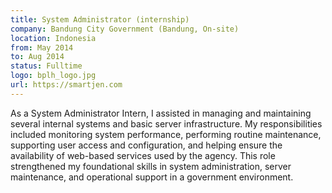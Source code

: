 ```yaml
---
title: System Administrator (internship)
company: Bandung City Government (Bandung, On-site)
location: Indonesia
from: May 2014
to: Aug 2014
status: Fulltime
logo: bplh_logo.jpg
url: https://smartjen.com
---
```


As a System Administrator Intern, I assisted in managing and maintaining several internal systems and basic server infrastructure. My responsibilities included monitoring system performance, performing routine maintenance, supporting user access and configuration, and helping ensure the availability of web-based services used by the agency. This role strengthened my foundational skills in system administration, server maintenance, and operational support in a government environment.